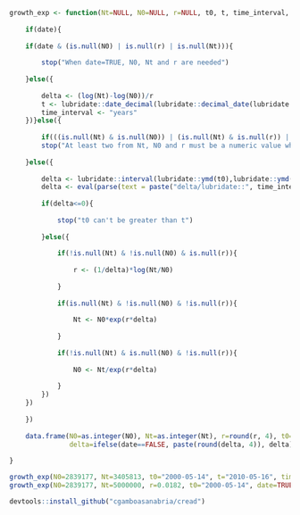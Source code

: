 ```r
growth_exp <- function(Nt=NULL, N0=NULL, r=NULL, t0, t, time_interval, date=FALSE){
    
    if(date){
    
    if(date & (is.null(N0) | is.null(r) | is.null(Nt))){
        
        stop("When date=TRUE, N0, Nt and r are needed")
        
    }else({
        
        delta <- (log(Nt)-log(N0))/r
        t <- lubridate::date_decimal(lubridate::decimal_date(lubridate::ymd(t0))+delta)
        time_interval <- "years"
    })}else({
        
        if(((is.null(Nt) & is.null(N0)) | (is.null(Nt) & is.null(r)) | (is.null(N0) & is.null(r)))){
        stop("At least two from Nt, N0 and r must be a numeric value when date=FALSE")
            
    }else({
        
        delta <- lubridate::interval(lubridate::ymd(t0),lubridate::ymd(t))
        delta <- eval(parse(text = paste("delta/lubridate::", time_interval, "(1)", sep="")))
        
        if(delta<=0){
            
            stop("t0 can't be greater than t")
            
        }else({
            
            if(!is.null(Nt) & !is.null(N0) & is.null(r)){
                
                r <- (1/delta)*log(Nt/N0)
                
            }
            
            if(is.null(Nt) & !is.null(N0) & !is.null(r)){
                
                Nt <- N0*exp(r*delta)
                
            }
            
            if(!is.null(Nt) & is.null(N0) & !is.null(r)){
                
                N0 <- Nt/exp(r*delta)
                
            }
        })
    })
        
    })
    
    data.frame(N0=as.integer(N0), Nt=as.integer(Nt), r=round(r, 4), t0=t0, t=paste(t), 
               delta=ifelse(date==FALSE, paste(round(delta, 4)), delta), time_interval)
    
}

growth_exp(N0=2839177, Nt=3405813, t0="2000-05-14", t="2010-05-16", time_interval = "years")
growth_exp(N0=2839177, Nt=5000000, r=0.0182, t0="2000-05-14", date=TRUE)
```
```r
devtools::install_github("cgamboasanabria/cread")
```

